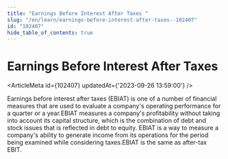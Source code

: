 ```yaml
---
title: "Earnings Before Interest After Taxes "
slug: "/en/learn/earnings-before-interest-after-taxes--102407"
id: "102407"
hide_table_of_contents: true
---
```



# Earnings Before Interest After Taxes 

<ArticleMeta id={102407} updatedAt={'2023-09-26 13:59:00'} />
<div className='border-solid border-b border-t-0 my-4 border-[var(--ifm-color-gray-300)]' />

Earnings before interest after taxes (EBIAT) is one of a number of financial measures that are used to evaluate a company's operating performance for a quarter or a year.EBIAT measures a company's profitability without taking into account its capital structure, which is the combination of debt and stock issues that is reflected in debt to equity. EBIAT is a way to measure a company's ability to generate income from its operations for the period being examined while considering taxes.EBIAT is the same as after-tax EBIT.
